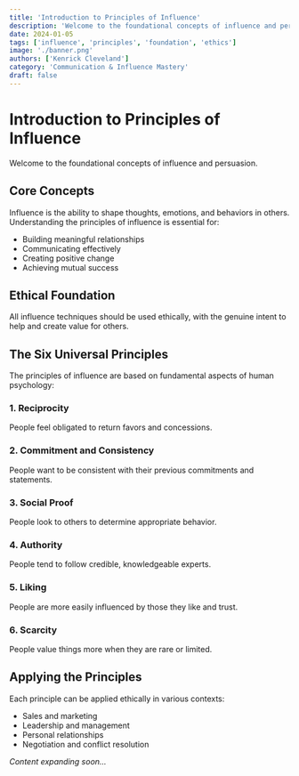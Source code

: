 ```yaml
---
title: 'Introduction to Principles of Influence'
description: 'Welcome to the foundational concepts of influence and persuasion.'
date: 2024-01-05
tags: ['influence', 'principles', 'foundation', 'ethics']
image: './banner.png'
authors: ['Kenrick Cleveland']
category: 'Communication & Influence Mastery'
draft: false
---
```


# Introduction to Principles of Influence

Welcome to the foundational concepts of influence and persuasion.

## Core Concepts

Influence is the ability to shape thoughts, emotions, and behaviors in others. Understanding the principles of influence is essential for:

- Building meaningful relationships
- Communicating effectively
- Creating positive change
- Achieving mutual success

## Ethical Foundation

All influence techniques should be used ethically, with the genuine intent to help and create value for others.

## The Six Universal Principles

The principles of influence are based on fundamental aspects of human psychology:

### 1. Reciprocity
People feel obligated to return favors and concessions.

### 2. Commitment and Consistency
People want to be consistent with their previous commitments and statements.

### 3. Social Proof
People look to others to determine appropriate behavior.

### 4. Authority
People tend to follow credible, knowledgeable experts.

### 5. Liking
People are more easily influenced by those they like and trust.

### 6. Scarcity
People value things more when they are rare or limited.

## Applying the Principles

Each principle can be applied ethically in various contexts:
- Sales and marketing
- Leadership and management
- Personal relationships
- Negotiation and conflict resolution

*Content expanding soon...*
